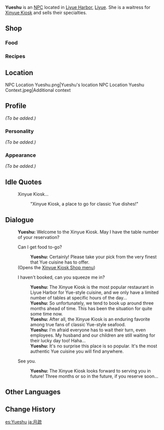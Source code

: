 {{Meta
<!-- REMOVE THIS TEMPLATE AFTER ADDING MISSING INFO -->
|missing_NPC_profile  = yes
}}
{{Character Infobox
|image            = NPC Yueshu.png
|type             = NPC
|affiliation      = Xinyue Kiosk
|region           = Liyue
|title            = Waitress, Xinyue Kiosk
}}
'''Yueshu''' {{Lang|zh=月疏|zh_rm=Yuèshū}} is an [[NPC]] located in [[Liyue Harbor]], [[Liyue]]. She is a waitress for [[Xinyue Kiosk]] and sells their specialties.

==Shop==
===Food===
{{Shop/Header|note=Refreshes|total=1|vendor=Yueshu}}
{{Shop|Stir-Fried Fish Noodles|1,375|2|note=Daily|total=1}}
{{Shop|Golden Shrimp Balls|5,700|2|note=Daily|total=1}}
{{Shop|Fullmoon Egg|5,775|2|note=Daily|total=1}}
{{Shop|Golden Crab|12,200|2|note=Every 3 Days|total=1}}
{{Shop/Footer|note=&#32;|total=50,100}}

===Recipes===
{{Shop/Header|note=Required<br />[[Adventure Rank]]|total=1|vendor=Yueshu}}
{{Shop|Recipe|2,500|1|note=1|specific=Recipe: Stir-Fried Fish Noodles|total=1}}
{{Shop|Recipe|5,000|1|note=1|specific=Recipe: Fullmoon Egg|total=1}}
{{Shop/Footer|note=&#32;|total=7,500}}

==Location==
<gallery>
NPC Location Yueshu.png|Yueshu's location
NPC Location Yueshu Context.jpeg|Additional context
</gallery>

==Profile==
<!-- detailed story/lore information goes here -->
''(To be added.)''

===Personality===
''(To be added.)''

===Appearance===
''(To be added.)''

==Idle Quotes==
{{Dialogue start}}
: {{DIcon|Idle}} Xinyue Kiosk...
:: {{A|VO Yueshu 01.ogg}} "Xinyue Kiosk, a place to go for classic Yue dishes!"
{{Dialogue end}}

==Dialogue==
{{Dialogue start}}
:'''Yueshu:''' Welcome to the Xinyue Kiosk. May I have the table number of your reservation?
:{{DIcon|Shop}} Can I get food to-go?
::'''Yueshu:''' Certainly! Please take your pick from the very finest that Yue cuisine has to offer.
:;(Opens the [[Xinyue Kiosk#Shop|Xinyue Kiosk Shop menu]])
:{{DIcon}} I haven't booked, can you squeeze me in?
::'''Yueshu:''' The Xinyue Kiosk is the most popular restaurant in Liyue Harbor for Yue-style cuisine, and we only have a limited number of tables at specific hours of the day...
::'''Yueshu:''' So unfortunately, we tend to book up around three months ahead of time. This has been the situation for quite some time now.
::'''Yueshu:''' After all, the Xinyue Kiosk is an enduring favorite among true fans of classic Yue-style seafood.
::'''Yueshu:''' I'm afraid everyone has to wait their turn, even employees. My husband and our children are still waiting for their lucky day too! Haha...
::'''Yueshu:''' It's no surprise this place is so popular. It's the most authentic Yue cuisine you will find anywhere.
:{{DIcon}} See you.
::'''Yueshu:''' The Xinyue Kiosk looks forward to serving you in <!--the-->future! Three months or so in the future, if you reserve soon...
{{Dialogue end}}

==Other Languages==
{{Other Languages
|default_hidden = 1
|en      = Yueshu
|zhs     = 月疏
|zhs_rm  = Yuèshū
|zht     = 月疏
|zht_rm  = Yuèshū
|ja      = 月疏
|ja_rm   = Getsuso{{Assumed}}
|ko      = 월소
|ko_rm   = Wolso
|es      = Yueshu
|fr      = Yueshu
|ru      = Юэ Шу
|th      = Yueshu
|vi      = Yueshu
|de      = Yueshu
|id      = Yueshu
|pt      = Yueshu
|tr      = Yueshu
|it      = Yueshu
}}

==Change History==
{{Change History|1.0}}

[[es:Yueshu]]
[[ja:月疏]]